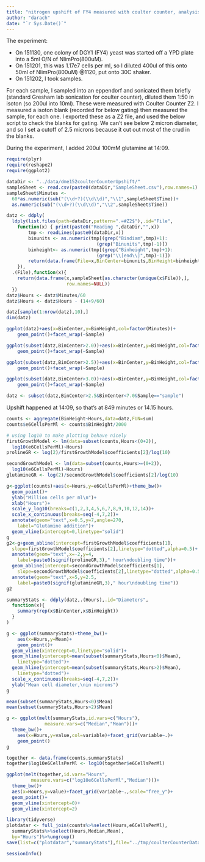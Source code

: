 ```yaml
---
title: "nitrogen upshift of FY4 measured with coulter counter, analysis and figure generation"
author: "darach"
date: "`r Sys.Date()`"
---
```


The experiment:

- On 151130, one colony of DGY1 (FY4) yeast was started off a YPD
  plate into a 5ml O/N of NlimPro(800uM).
- On 151201, this was 1.17e7 cells per ml, so I diluted 400ul of this
  onto 50ml of NlimPro(800uM) @1120, put onto 30C shaker.
- On 151202, I took samples.

For each sample, I sampled into an eppendorf and sonicated them 
briefly (standard Gresham lab sonication for coulter counter), 
diluted them 1:50 in isoton (so 200ul into 10ml). These were measured
with Coulter Counter Z2. I measured a isoton
blank (recorded for below gating) then measured the sample, for each
one. I exported these as a Z2 file, and used the below script to
check the blanks for gating. We can't see below 2 micron diameter,
and so I set a cutoff of 2.5 microns because it cut out most of the
crud in the blanks.

During the experiment, I added 200ul 100mM glutamine at 14:09. 

```r
require(plyr)
require(reshape2)
require(ggplot2)
```

```r
dataDir <- "../data/dme152coulterCounterUpshift/"
sampleSheet <- read.csv(paste0(dataDir,"SampleSheet.csv"),row.names=1)
sampleSheet$Minutes <- 
  60*as.numeric(sub("(\\d+?)(\\d\\d)","\\1",sampleSheet$Time))+
  as.numeric(sub("(\\d+?)(\\d\\d)","\\2",sampleSheet$Time))

datz <- ddply(
  ldply(list.files(path=dataDir,pattern=".=#Z2$"),.id="File",
    function(x) { print(paste0("Reading ",dataDir,"",x))
	    tmp <- readLines(paste0(dataDir,x))
	    binunits <- as.numeric(tmp[(grep("Bindiam",tmp)+1):
                                 (grep("Binunits",tmp)-1)])
	    binheight<- as.numeric(tmp[(grep("Binheight",tmp)+1):
                                 (grep("\\[end\\]",tmp)-1)])
	    return(data.frame(File=x,BinCenter=binunits,BinHeight=binheight))
    }),
  .(File),function(x){
    return(data.frame(x,sampleSheet[as.character(unique(x$File)),],
                      row.names=NULL))
  })
datz$Hours <- datz$Minutes/60
datz$Hours <- datz$Hours - (14+9/60)

datz[sample(1:nrow(datz),10),]
dim(datz)

```

```r

ggplot(datz)+aes(x=BinCenter,y=BinHeight,col=factor(Minutes))+
	geom_point()+facet_wrap(~Sample)

ggplot(subset(datz,BinCenter>2.0))+aes(x=BinCenter,y=BinHeight,col=factor(Minutes))+
	geom_point()+facet_wrap(~Sample)

ggplot(subset(datz,BinCenter>2.5))+aes(x=BinCenter,y=BinHeight,col=factor(Minutes))+
	geom_point()+facet_wrap(~Sample)

ggplot(subset(datz,BinCenter>3.0))+aes(x=BinCenter,y=BinHeight,col=factor(Minutes))+
	geom_point()+facet_wrap(~Sample)

datz <- subset(datz,BinCenter>2.5&BinCenter<7.0&Sample=="sample")
```

Upshift happened at 14:09, so that's at 849 minutes or 14.15 hours.

```r

counts <- aggregate(BinHeight~Hours,data=datz,FUN=sum)
counts$e6CellsPerMl <- counts$BinHeight/2000

# using log10 to make plotting behave nicely
firstGrowthModel <- lm(data=subset(counts,Hours<(0+2)),
  log10(e6CellsPerMl)~Hours)
prolineGR <- log(2)/firstGrowthModel$coefficients[2]/log(10)

secondGrowthModel <- lm(data=subset(counts,Hours>=(0+2)),
  log10(e6CellsPerMl)~Hours)
glutamineGR <- log(2)/secondGrowthModel$coefficients[2]/log(10)

g<-ggplot(counts)+aes(x=Hours,y=e6CellsPerMl)+theme_bw()+
  geom_point()+
  ylab("Million cells per ml\n")+
  xlab("Hours")+
  scale_y_log10(breaks=c(1,2,3,4,5,6,7,8,9,10,12,14))+
  scale_x_continuous(breaks=seq(-4,7,2))+
  annotate(geom="text",x=0.5,y=7,angle=270,
    label="Glutamine addition")+
  geom_vline(xintercept=0,linetype="solid")
g
g2<-g+geom_abline(intercept=firstGrowthModel$coefficients[1],
  slope=firstGrowthModel$coefficients[2],linetype="dotted",alpha=0.5)+
  annotate(geom="text",x=-2,y=4,
    label=paste0(signif(prolineGR,3)," hour\ndoubling time"))+
  geom_abline(intercept=secondGrowthModel$coefficients[1],
    slope=secondGrowthModel$coefficients[2],linetype="dotted",alpha=0.5)+
  annotate(geom="text",x=5,y=2.5,
    label=paste0(signif(glutamineGR,3)," hour\ndoubling time"))
g2
```

```r
summaryStats <- ddply(datz,.(Hours),.id="Diameters",
  function(x){
    summary(rep(x$BinCenter,x$BinHeight))
  }
)

g <- ggplot(summaryStats)+theme_bw()+
	aes(x=Hours,y=Mean)+
	geom_point()+
  geom_vline(xintercept=0,linetype="solid")+
  geom_hline(yintercept=mean(subset(summaryStats,Hours<0)$Mean),
    linetype="dotted")+
  geom_hline(yintercept=mean(subset(summaryStats,Hours>2)$Mean),
    linetype="dotted")+
  scale_x_continuous(breaks=seq(-4,7,2))+
  ylab("Mean cell diameter,\nin microns")
g
```

```r
mean(subset(summaryStats,Hours<0)$Mean)
mean(subset(summaryStats,Hours>2)$Mean)

g <- ggplot(melt(summaryStats,id.vars=c("Hours"),
              measure.vars=c("Median","Mean")))+
  theme_bw()+
	aes(x=Hours,y=value,col=variable)+facet_grid(variable~.)+
	geom_point()
g

together <- data.frame(counts,summaryStats)
together$log10e6CellsPerMl <- log10(together$e6CellsPerMl)

ggplot(melt(together,id.vars="Hours",
         measure.vars=c("log10e6CellsPerMl","Median")))+
  theme_bw()+
  aes(x=Hours,y=value)+facet_grid(variable~.,scale="free_y")+
  geom_point()+
  geom_vline(xintercept=0)+
  geom_vline(xintercept=2)

```

```r
library(tidyverse)
plotdatar <- full_join(counts%>%select(Hours,e6CellsPerMl),
  summaryStats%>%select(Hours,Median,Mean),
  by="Hours")%>%ungroup()
save(list=c("plotdatar","summaryStats"),file="../tmp/coulterCounterData.RData")
```

```r
sessionInfo()
```

